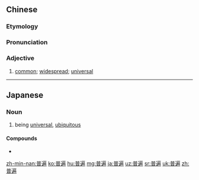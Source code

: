 ==Chinese==
{{zh-forms}}

===Etymology===
{{rfe|zh}}

===Pronunciation===
{{zh-pron
|m=pǔbiàn,pǔpiàn,1nb=Mainland and Taiwan,2n=Taiwan, nonstandard, Min Nan-influenced
|c=pou2 pin3
|h=pfs=phû-phiên
|mn=qz,tw:phó͘-phiàn/xm,zz:phó͘-piàn
|ma=Zh-pubiàn.ogg
|cat=a
}}

===Adjective===
{{zh-adj}}

# [[common]]; [[widespread]]; [[universal]]

{{zh-cat|Elementary}}

----

==Japanese==
{{ja-kanjitab|ふ|へん|yomi=on}}

===Noun===
{{ja-noun|ふへん}}

# being [[universal]], [[ubiquitous]]

====Compounds====
* {{l/ja|普遍的}}

[[zh-min-nan:普遍]]
[[ko:普遍]]
[[hu:普遍]]
[[mg:普遍]]
[[ja:普遍]]
[[uz:普遍]]
[[sr:普遍]]
[[uk:普遍]]
[[zh:普遍]]